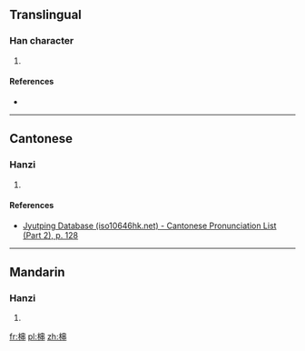 ==Translingual==

===Han character===
{{Han char|rn=75|rad=木|as=07|sn=11|four=|canj=DLL|ids=⿰木串}}

# {{defn|Han|sort=木07}}

====References====
* {{Han ref|kx=0529.090|dkj=14854|hdz=21214.050|uh=6899|ud=26777}}

----

==Cantonese==

===Hanzi===
{{yue-hanzi|jyut=[[waan6]]|y=waan6}}

# {{defn|lang=yue|sort=木07}}

====References====
* [http://www.iso10646hk.net/jp/document/download.jsp Jyutping Database (iso10646hk.net) - Cantonese Pronunciation List (Part 2), p. 128]

----

==Mandarin==

===Hanzi===
{{cmn-hanzi|pin=[[huàn]] ([[huan4]])|wg=huan<sup>4</sup>}}

# {{defn|lang=cmn|sort=木07}}

[[fr:梙]]
[[pl:梙]]
[[zh:梙]]